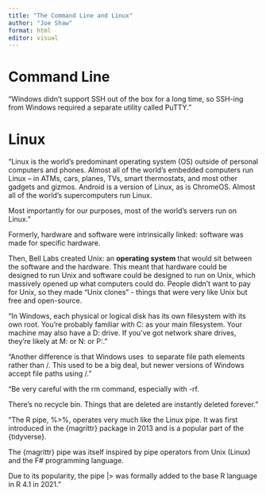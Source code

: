 ```yaml
---
title: "The Command Line and Linux"
author: "Joe Shaw"
format: html
editor: visual
---
```


# Command Line

"Windows didn’t support SSH out of the box for a long time, so SSH-ing from Windows required a separate utility called PuTTY."

# Linux

"Linux is the world’s predominant operating system (OS) outside of personal computers and phones. Almost all of the world’s embedded computers run Linux – in ATMs, cars, planes, TVs, smart thermostats, and most other gadgets and gizmos. Android is a version of Linux, as is ChromeOS. Almost all of the world’s supercomputers run Linux.

Most importantly for our purposes, most of the world’s servers run on Linux."

Formerly, hardware and software were intrinsically linked: software was made for specific hardware.

Then, Bell Labs created Unix: an **operating system** that would sit between the software and the hardware.
This meant that hardware could be designed to run Unix and software could be designed to run on Unix, which massively opened up what computers could do.
People didn't want to pay for Unix, so they made "Unix clones" - things that were very like Unix but free and open-source.

"In Windows, each physical or logical disk has its own filesystem with its own root. You’re probably familiar with C: as your main filesystem. Your machine may also have a D: drive. If you’ve got network share drives, they’re likely at M: or N: or P:."

"Another difference is that Windows uses  to separate file path elements rather than /. This used to be a big deal, but newer versions of Windows accept file paths using /."

"Be very careful with the rm command, especially with -rf.

There’s no recycle bin.
Things that are deleted are instantly deleted forever."

"The R pipe, %\>%, operates very much like the Linux pipe. It was first introduced in the {magrittr} package in 2013 and is a popular part of the {tidyverse}.

The {magrittr} pipe was itself inspired by pipe operators from Unix (Linux) and the F# programming language.

Due to its popularity, the pipe \|\> was formally added to the base R language in R 4.1 in 2021."
